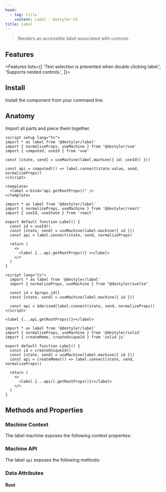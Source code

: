 ```yaml
---
head:
  - tag: title
    content: Label - Destyler UI
title: Label
---
```



> Renders an accessible label associated with controls.

<PreviewCode name="label"></PreviewCode>

## Features

<Features lists={[
  'Text selection is prevented when double clicking label.',
  'Supports nested controls.',
]}>
</Features>

## Install

Install the component from your command line.

<InstallShell name="label" />

## Anatomy

Import all parts and piece them together.

<FrameworkLayout>

  <div slot='vue'>

  ```vue
  <script setup lang="ts">
  import * as label from '@destyler/label'
  import { normalizeProps, useMachine } from '@destyler/vue'
  import { computed, useId } from 'vue'

  const [state, send] = useMachine(label.machine({ id: useId() }))

  const api = computed(() => label.connect(state.value, send, normalizeProps))
  </script>

  <template>
    <label v-bind="api.getRootProps()" />
  </template>
  ```

  </div>
  <div slot='react'>

  ```tsx
  import * as label from '@destyler/label'
  import { normalizeProps, useMachine } from '@destyler/react'
  import { useId, useState } from 'react'

  export default function Label() {
    const id = useId()
    const [state, send] = useMachine(label.machine({ id }))
    const api = label.connect(state, send, normalizeProps)

    return (
      <>
        <label {...api.getRootProps()} ></label>
      </>
    )
  }
  ```

  </div>
  <div slot='svelte'>

  ```svelte
  <script lang="ts">
    import * as label from '@destyler/label'
    import { normalizeProps, useMachine } from "@destyler/svelte"

    const id = $props.id()
    const [state, send] = useMachine(label.machine({ id }))

    const api = $derived(label.connect(state, send, normalizeProps))
  </script>

  <label {...api.getRootProps()}></label>
  ```

  </div>
  <div slot='solid'>

  ```tsx
  import * as label from '@destyler/label'
  import { normalizeProps, useMachine } from '@destyler/solid'
  import { createMemo, createUniqueId } from 'solid-js'

  export default function Label() {
    const id = createUniqueId()
    const [state, send] = useMachine(label.machine({ id }))
    const api = createMemo(() => label.connect(state, send, normalizeProps))

    return (
      <>
        <label {...api().getRootProps()}></label>
      </>
    )
  }
  ```

  </div>

</FrameworkLayout>


## Methods and Properties

### Machine Context

The label machine exposes the following context properties:

<MachineTable name="label"></MachineTable>

### Machine API

The label `api` exposes the following methods:

<APITable name="label"></APITable>

### Data Attributes

#### Root

<StyleTable component="label" nodeType="root" />
